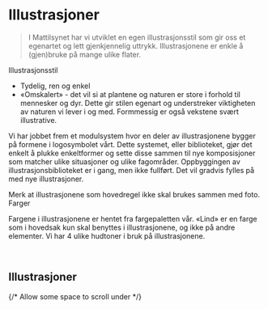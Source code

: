 
<Meta title="Identitet/Illustrasjoner" />

# Illustrasjoner

> I Mattilsynet har vi utviklet en egen illustrasjonsstil som gir oss et egenartet og lett gjenkjennelig uttrykk.
Illustrasjonene er enkle å (gjen)bruke på mange ulike flater. 

<u-details class={styles.details}>
  <u-summary>Illustrasjonsstil</u-summary>
  
  - Tydelig, ren og enkel
  - «Omskalert» - det vil si at plantene og naturen er store i forhold til mennesker og dyr. Dette gir stilen egenart og understreker viktigheten av naturen vi lever i og med. Formmessig er også vekstene svært illustrative.

  Vi har jobbet frem et modulsystem hvor en deler av illustrasjonene bygger på formene i logosymbolet vårt. Dette systemet, eller biblioteket, gjør det enkelt å plukke enkeltformer og sette disse sammen til nye komposisjoner som matcher ulike situasjoner og ulike fagområder. Oppbyggingen av illustrasjonsbiblioteket er i gang, men ikke fullført. Det vil gradvis fylles på med nye illustrasjoner.

  Merk at illustrasjonene som hovedregel ikke skal brukes sammen med foto.
</u-details>
<u-details class={styles.details}>
  <u-summary>Farger</u-summary>
  
  Fargene i illustrasjonene er hentet fra fargepaletten vår. «Lind» er en farge som i hovedsak kun skal benyttes i illustrasjonene, og ikke på andre elementer. Vi har 4 ulike hudtoner i bruk på illustrasjonene.

  <ColorPalette>
    <ColorItem colors={['#F8E0D8']} title="Hudtone, lysest" />
    <ColorItem colors={['#C58F79']} title="Hudtone, mellom" />
    <ColorItem colors={['#7F433B']} title="Hud og hår, mørk" />
    <ColorItem colors={['#ED9A32']} title="Hår, gylden" />
    <ColorItem colors={['#1E1A28']} title="Hår, mørk" />
    <ColorItem colors={['#1D57AA']} title="Klær, mellomblå" subtitle="Brukes som alternativ til Fjord på mørke flater" />
  </ColorPalette>
</u-details>
<br />

## Illustrasjoner
<Svgs path="illustrations" showSearch />
<div style={{ height: 500 }} /> {/* Allow some space to scroll under */}
